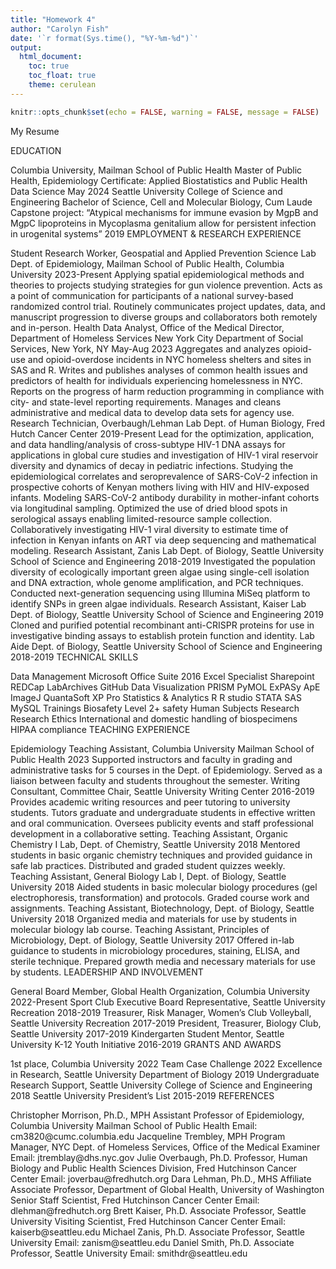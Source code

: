```yaml
---
title: "Homework 4"
author: "Carolyn Fish"
date: '`r format(Sys.time(), "%Y-%m-%d")`'
output: 
  html_document:
    toc: true
    toc_float: true
    theme: cerulean
---
```


```r
knitr::opts_chunk$set(echo = FALSE, warning = FALSE, message = FALSE)
```

My Resume

EDUCATION

Columbia University, Mailman School of Public Health
Master of Public Health, Epidemiology
Certificate: Applied Biostatistics and Public Health Data Science
May 2024
Seattle University College of Science and Engineering
Bachelor of Science, Cell and Molecular Biology, Cum Laude
Capstone project: "Atypical mechanisms for immune evasion by MgpB and MgpC lipoproteins in Mycoplasma genitalium allow for persistent infection in urogenital systems"
2019
EMPLOYMENT & RESEARCH EXPERIENCE

Student Research Worker, Geospatial and Applied Prevention Science Lab
Dept. of Epidemiology, Mailman School of Public Health, Columbia University
2023-Present
Applying spatial epidemiological methods and theories to projects studying strategies for gun violence prevention.
Acts as a point of communication for participants of a national survey-based randomized control trial.
Routinely communicates project updates, data, and manuscript progression to diverse groups and collaborators both remotely and in-person.
Health Data Analyst, Office of the Medical Director, Department of Homeless Services
New York City Department of Social Services, New York, NY
May-Aug 2023
Aggregates and analyzes opioid-use and opioid-overdose incidents in NYC homeless shelters and sites in SAS and R.
Writes and publishes analyses of common health issues and predictors of health for individuals experiencing homelessness in NYC.
Reports on the progress of harm reduction programming in compliance with city- and state-level reporting requirements.
Manages and cleans administrative and medical data to develop data sets for agency use.
Research Technician, Overbaugh/Lehman Lab
Dept. of Human Biology, Fred Hutch Cancer Center
2019-Present
Lead for the optimization, application, and data handling/analysis of cross-subtype HIV-1 DNA assays for applications in global cure studies and investigation of HIV-1 viral reservoir diversity and dynamics of decay in pediatric infections.
Studying the epidemiological correlates and seroprevalence of SARS-CoV-2 infection in prospective cohorts of Kenyan mothers living with HIV and HIV-exposed infants.
Modeling SARS-CoV-2 antibody durability in mother-infant cohorts via longitudinal sampling. Optimized the use of dried blood spots in serological assays enabling limited-resource sample collection.
Collaboratively investigating HIV-1 viral diversity to estimate time of infection in Kenyan infants on ART via deep sequencing and mathematical modeling.
Research Assistant, Zanis Lab
Dept. of Biology, Seattle University School of Science and Engineering
2018-2019
Investigated the population diversity of ecologically important green algae using single-cell isolation and DNA extraction, whole genome amplification, and PCR techniques.
Conducted next-generation sequencing using Illumina MiSeq platform to identify SNPs in green algae individuals.
Research Assistant, Kaiser Lab
Dept. of Biology, Seattle University School of Science and Engineering
2019
Cloned and purified potential recombinant anti-CRISPR proteins for use in investigative binding assays to establish protein function and identity.
Lab Aide
Dept. of Biology, Seattle University School of Science and Engineering
2018-2019
TECHNICAL SKILLS

Data Management
Microsoft Office Suite
2016 Excel Specialist
Sharepoint
REDCap
LabArchives
GitHub
Data Visualization
PRISM
PyMOL
ExPASy
ApE
ImageJ
QuantaSoft XP Pro
Statistics & Analytics
R
R studio
STATA
SAS
MySQL
Trainings
Biosafety Level 2+ safety
Human Subjects Research
Research Ethics
International and domestic handling of biospecimens
HIPAA compliance
TEACHING EXPERIENCE

Epidemiology Teaching Assistant, Columbia University Mailman School of Public Health
2023
Supported instructors and faculty in grading and administrative tasks for 5 courses in the Dept. of Epidemiology.
Served as a liaison between faculty and students throughout the semester.
Writing Consultant, Committee Chair, Seattle University Writing Center
2016-2019
Provides academic writing resources and peer tutoring to university students.
Tutors graduate and undergraduate students in effective written and oral communication.
Oversees publicity events and staff professional development in a collaborative setting.
Teaching Assistant, Organic Chemistry I Lab, Dept. of Chemistry, Seattle University
2018
Mentored students in basic organic chemistry techniques and provided guidance in safe lab practices.
Distributed and graded student quizzes weekly.
Teaching Assistant, General Biology Lab I, Dept. of Biology, Seattle University
2018
Aided students in basic molecular biology procedures (gel electrophoresis, transformation) and protocols.
Graded course work and assignments.
Teaching Assistant, Biotechnology, Dept. of Biology, Seattle University
2018
Organized media and materials for use by students in molecular biology lab course.
Teaching Assistant, Principles of Microbiology, Dept. of Biology, Seattle University
2017
Offered in-lab guidance to students in microbiology procedures, staining, ELISA, and sterile technique.
Prepared growth media and necessary materials for use by students.
LEADERSHIP AND INVOLVEMENT

General Board Member, Global Health Organization, Columbia University
2022-Present
Sport Club Executive Board Representative, Seattle University Recreation
2018-2019
Treasurer, Risk Manager, Women's Club Volleyball, Seattle University Recreation
2017-2019
President, Treasurer, Biology Club, Seattle University
2017-2019
Kindergarten Student Mentor, Seattle University K-12 Youth Initiative
2016-2019
GRANTS AND AWARDS

1st place, Columbia University 2022 Team Case Challenge
2022
Excellence in Research, Seattle University Department of Biology
2019
Undergraduate Research Support, Seattle University College of Science and Engineering
2018
Seattle University President's List
2015-2019
REFERENCES

Christopher Morrison, Ph.D., MPH
Assistant Professor of Epidemiology, Columbia University Mailman School of Public Health
Email: cm3820@cumc.columbia.edu
Jacqueline Trembley, MPH
Program Manager, NYC Dept. of Homeless Services, Office of the Medical Examiner
Email: jtremblay@dhs.nyc.gov
Julie Overbaugh, Ph.D.
Professor, Human Biology and Public Health Sciences Division, Fred Hutchinson Cancer Center
Email: joverbau@fredhutch.org
Dara Lehman, Ph.D., MHS
Affiliate Associate Professor, Department of Global Health, University of Washington
Senior Staff Scientist, Fred Hutchinson Cancer Center
Email: dlehman@fredhutch.org
Brett Kaiser, Ph.D.
Associate Professor, Seattle University
Visiting Scientist, Fred Hutchinson Cancer Center
Email: kaiserb@seattleu.edu
Michael Zanis, Ph.D.
Associate Professor, Seattle University
Email: zanism@seattleu.edu
Daniel Smith, Ph.D.
Associate Professor, Seattle University
Email: smithdr@seattleu.edu